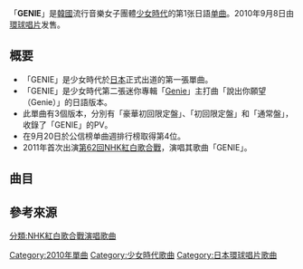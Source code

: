 {{Infobox Single
| Name           = GENIE
| Cover          = Genie SINGLE.jpg
| Artist         = [[少女時代|少女時代]]
| Album          = [[Girls'_Generation_(日本專輯)|Girls' Generation]]
| A-side         = GENIE
| B-side         = 
| Released       = {{JPN}}：2010年9月8日<br />
{{TWN}}：2010年11月5日<br />
{{PHL}}：2010年12月11日
| Format         = [[单曲|单曲]]
| Recorded       = 2010年
| Genre          = [[J-POP|J-POP]]
| Lenght         =
| Label          = [[環球唱片|環球唱片]]
| Writer         = 
| Producer       = [[李秀滿|李秀滿]]
| Certification  = * 白金（電腦下載，[[日本唱片協會|日本唱片協會]]）
* 金唱片（[[日本唱片協会|日本唱片協会]]）<ref>{{cite web|title=2010年9月 ゴールド等認定作品一覧|url=http://www.riaj.or.jp/data/others/gold/201009.html|publisher=[[日本唱片協会|日本唱片協会]]|language=ja|accessdate=2012-08-12|archive-date=2010-10-18|archive-url=https://web.archive.org/web/20101018234341/http://www.riaj.or.jp/data/others/gold/201009.html|dead-url=no}}</ref> 
| Chart position = * 週間最高排名第4位<small>（[[Oricon公信榜|Oricon]]）</small> 
| Last single    = [[Chocolate_Love|Chocolate Love]]<br/>（2009年）
| This single    = '''GENIE'''<br/>（2010年）
| Next single    = [[Gee_(少女時代單曲)|Gee]]<br/>（2010年）
| Misc           =
}}

「'''GENIE'''」是[[韓國|韓國]]流行音樂女子團體[[少女時代|少女時代]]的第1张日語[[单曲|单曲]]。2010年9月8日由[[環球唱片|環球唱片]]发售。

== 概要 ==
* 「GENIE」是少女時代於[[日本|日本]]正式出道的第一張單曲。
* 「GENIE」是少女時代第二張迷你專輯「[[說出你願望_(專輯)|Genie]]」主打曲「說出你願望（Genie）」的日語版本。
* 此單曲有3個版本，分別有「豪華初回限定盤」、「初回限定盤」和「通常盤」，收錄了「GENIE」的PV。
* 在9月20日於公信榜单曲週排行榜取得第4位。
* 2011年首次出演[[第62回NHK紅白歌合戰|第62回NHK紅白歌合戰]]，演唱其歌曲「GENIE」。

== 曲目 ==
{{tracklist
| collapsed       = Genie
| headline        = 
| total length    = 11:26
| title1          = Genie
| lyrics1         = [[中村彼方|中村彼方]]
| music1          = Anne Judith Wik, Robin Jensen, Ronny Svendsen, Nermin Harambasic, Fridolin Nordso, Yoo Young-jin
| length1         = 3:47
| title2          = Genie (Korean Ver.)
| lyrics2         = Yoo Young-jin
| music2          = Anne Judith Wik, Robin Jensen, Ronny Svendsen, Nermin Harambasic, Fridolin Nordso, Yoo Young-jin
| length2         = 3:54
| title3          = Genie (Without Main Vocal)
| lyrics3         = 
| music3          = Anne Judith Wik, Robin Jensen, Ronny Svendsen, Nermin Harambasic, Fridolin Nordso, Yoo Young-jin
| length3         = 3:45
}}

{{tracklist
| collapsed       = yes
| headline        = DVD <small>(限定盤)</small>
| title1          = Genie <small>(Japanese Version)</small>
| note1           = [[音樂影片|MV]]
| title2          = Genie <small>(Japanese Version)</small>
| note2           = MV - 舞蹈版本) (豪華初回限定盤)
}}

== 參考來源 ==
{{reflist}}

{{少女時代}}

{{DEFAULTSORT:Genie}}
[[Category:2010年單曲|Category:2010年單曲]]
[[Category:少女時代歌曲|Category:少女時代歌曲]]
[[Category:日本環球唱片歌曲|Category:日本環球唱片歌曲]]
[[分類:NHK紅白歌合戰演唱歌曲|分類:NHK紅白歌合戰演唱歌曲]]